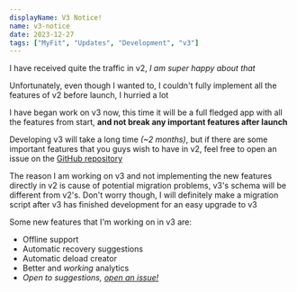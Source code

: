 ```yaml
---
displayName: V3 Notice!
name: v3-notice
date: 2023-12-27
tags: ["MyFit", "Updates", "Development", "v3"]
---
```


I have received quite the traffic in v2, *I am super happy about that*

Unfortunately, even though I wanted to, I couldn't fully implement all the features of v2 before launch, I hurried a lot

I have began work on v3 now, this time it will be a full fledged app with all the features from start, **and not break any important features after launch**

Developing v3 will take a long time *(~2 months)*, but if there are some important features that you guys wish to have in v2, feel free to open an issue on the [GitHub repository](https://github.com/WhyAsh5114/MyFit/issues)

The reason I am working on v3 and not implementing the new features directly in v2 is cause of potential migration problems, v3's schema will be different from v2's. Don't worry though, I will definitely make a migration script after v3 has finished development for an easy upgrade to v3

Some new features that I'm working on in v3 are:

- Offline support
- Automatic recovery suggestions
- Automatic deload creator
- Better and *working* analytics
- *Open to suggestions, [open an issue!](https://github.com/WhyAsh5114/MyFit/issues)*
